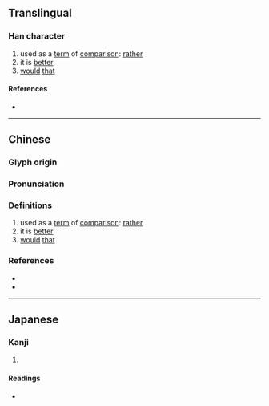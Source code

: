 {{character info}}
==Translingual==

===Han character===
{{Han char|rn=40|rad=宀|as=09|sn=12|four=30107|canj=JPBT|ids=⿳宀心皿}}

# used as a [[term]] of [[comparison]]: [[rather]]
# it is [[better]]
# [[would]] [[that]]

====References====
* {{Han ref|kx=0289.020|dkj=07232|dj=0572.020|hdz=20944.090|uh=5BCD|ud=23501|bh=D8D1|bd=55505}}

----

==Chinese==
{{zh-forms}}

===Glyph origin===
{{Han etym}}

===Pronunciation===
{{zh-pron
|m=níng,nìng
|c=ning4,ning6
|mn=lêng
|mc=y
|oc=y
|cat=adv
}}

===Definitions===
{{zh-hanzi}}

# used as a [[term]] of [[comparison]]: [[rather]]
# it is [[better]]
# [[would]] [[that]]

===References===
* {{R:twedu|B00747}}
* {{R:yue:Hanzi}}

----

==Japanese==

===Kanji===
{{ja-kanji|grade=|rs=宀09}}

# {{rfdef|ja|sort=宀09}}

====Readings====
* {{ja-readings|on=[[ねい]] (nei)|kun=[[むしろ]] (mushiro)}}